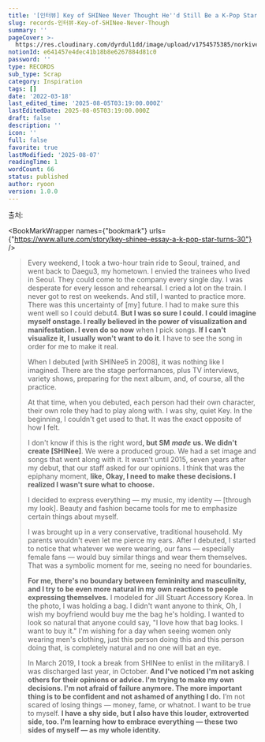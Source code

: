 ```yaml
---
title: '[인터뷰] Key of SHINee Never Thought He''d Still Be a K-Pop Star at 30'
slug: records-인터뷰-Key-of-SHINee-Never-Though
summary: ''
pageCover: >-
  https://res.cloudinary.com/dyrdul1dd/image/upload/v1754575385/norkive-notion-images/1754575385608-E1_84_8B_E1_85_B5_E1_84_85_E1_85_B3_E1_86_B7_E1_84_8B_E1_85_A5_E1_86_B9_E1_84_82_E1_85_B3_E1_86_AB_E1_84_82_E1_85_A9_E1_84_90_E1_85_B3_E1_84_87_E1_85_AE_E1_86_A8_286_29.png
notionId: e641457e4dec41b18b8e6267884d81c0
password: ''
type: RECORDS
sub_type: Scrap
category: Inspiration
tags: []
date: '2022-03-18'
last_edited_time: '2025-08-05T03:19:00.000Z'
lastEditedDate: 2025-08-05T03:19:00.000Z
draft: false
description: ''
icon: ''
full: false
favorite: true
lastModified: '2025-08-07'
readingTime: 1
wordCount: 66
status: published
author: ryoon
version: 1.0.0
---
```


출처: 


<BookMarkWrapper names={"bookmark"} urls={"https://www.allure.com/story/key-shinee-essay-a-k-pop-star-turns-30"} />

>   
>   
> Every weekend, I took a two-hour train ride to Seoul, trained, and went back to Daegu3, my hometown. I envied the trainees who lived in Seoul. They could come to the company every single day. I was desperate for every lesson and rehearsal. I cried a lot on the train. I never got to rest on weekends. And still, I wanted to practice more. There was this uncertainty of [my] future. I had to make sure this went well so I could debut4. <strong>But I was so sure I could. I could imagine myself onstage. I really believed in the power of visualization and manifestation. I even do so now</strong> when I pick songs. <strong>If I can't visualize it, I usually won't want to do it</strong>. I have to see the song in order for me to make it real.  
>   
>   
> 
> When I debuted [with SHINee5 in 2008], it was nothing like I imagined. There are the stage performances, plus TV interviews, variety shows, preparing for the next album, and, of course, all the practice.  
>   
> At that time, when you debuted, each person had their own character, their own role they had to play along with. I was shy, quiet Key. In the beginning, I couldn't get used to that. It was the exact opposite of how I felt.  
>   
> I don't know if this is the right word<strong>, but SM</strong> _<strong>made</strong>_ <strong>us. We didn't create [SHINee]</strong>. We were a produced group. We had a set image and songs that went along with it. It wasn't until 2015, seven years after my debut, that our staff asked for our opinions. I think that was the epiphany moment, <strong>like, Okay, I need to make these decisions. I realized I wasn't sure what to choose.</strong>  
>   
> 
> I decided to express everything — my music, my identity — [through my look]. Beauty and fashion became tools for me to emphasize certain things about myself.  
>   
> I was brought up in a very conservative, traditional household. My parents wouldn't even let me pierce my ears. After I debuted, I started to notice that whatever we were wearing, our fans — especially female fans — would buy similar things and wear them themselves. That was a symbolic moment for me, seeing no need for boundaries.   
>   
>  <strong>For me, there's no boundary between femininity and masculinity, and I try to be even more natural in my own reactions to people expressing themselves.</strong> I modeled for Jill Stuart Accessory Korea. In the photo, I was holding a bag. I didn't want anyone to think, Oh, I wish my boyfriend would buy me the bag he's holding. I wanted to look so natural that anyone could say, "I love how that bag looks. I want to buy it." I'm wishing for a day when seeing women only wearing men's clothing, just this person doing this and this person doing that, is completely natural and no one will bat an eye.  
>   
>   
> 
> In March 2019, I took a break from SHINee to enlist in the military8. I was discharged last year, in October. <strong>And I've noticed I'm not asking others for their opinions or advice. I'm trying to make my own decisions. I'm not afraid of failure anymore. The more important thing is to be confident and not ashamed of anything I do.</strong> I’m not scared of losing things — money, fame, or whatnot. I want to be true to myself. <strong>I have a shy side, but I also have this louder, extroverted side, too. I'm learning how to embrace everything — these two sides of myself — as my whole identity.</strong>  
>   
>   
> 
